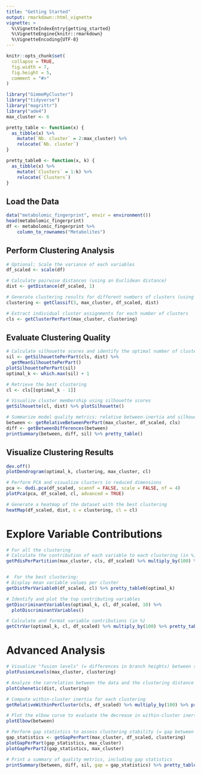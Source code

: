```yaml
---
title: "Getting Started"
output: rmarkdown::html_vignette
vignette: >
  %\VignetteIndexEntry{getting_started}
  %\VignetteEngine{knitr::rmarkdown}
  %\VignetteEncoding{UTF-8}
---
```


```r
knitr::opts_chunk$set(
  collapse = TRUE,
  fig.width = 7,
  fig.height = 5,
  comment = "#>"
)
```

```r
library("GimmeMyCluster")
library("tidyverse")
library("magrittr")
library("ade4")
max_cluster <- 6

pretty_table <- function(x) {
  as_tibble(x) %>%
    mutate(`Nb. cluster` = 2:max_cluster) %>% 
    relocate(`Nb. cluster`)
}

pretty_table0 <- function(x, k) {
  as_tibble(x) %>%
    mutate(`Clusters` = 1:k) %>% 
    relocate(`Clusters`)
}
```

## Load the Data
```r
data("metabolomic_fingerprint", envir = environment())
head(metabolomic_fingerprint)
df <- metabolomic_fingerprint %>%
    column_to_rownames("Metabolites")
```

## Perform Clustering Analysis
```r
# Optional: Scale the variance of each variables
df_scaled <- scale(df)

# Calculate pairwise distances (using an Euclidean distance)
dist <- getDistance(df_scaled, 1)

# Generate clustering results for different numbers of clusters (using the Ward method)
clustering <- getClassif(3, max_cluster, df_scaled, dist)

# Extract individual cluster assignments for each number of clusters
cls <- getClusterPerPart(max_cluster, clustering)
```

## Evaluate Clustering Quality
```r
# Calculate silhouette scores and identify the optimal number of clusters
sil <- getSilhouettePerPart(cls, dist) %>%
  getMeanSilhouettePerPart()
plotSilhouettePerPart(sil)
optimal_k <- which.max(sil) + 1

# Retrieve the best clustering
cl <- cls[[optimal_k - 1]]

# Visualize cluster membership using silhouette scores
getSilhouette(cl, dist) %>% plotSilhouette()

# Summarize model quality metrics: relative between-inertia and silhouette scores
between <- getRelativeBetweenPerPart(max_cluster, df_scaled, cls)
diff <- getBetweenDifferences(between)
printSummary(between, diff, sil) %>% pretty_table()
```

## Visualize Clustering Results
```r
dev.off()
plotDendrogram(optimal_k, clustering, max_cluster, cl)

# Perform PCA and visualize clusters in reduced dimensions
pca <- dudi.pca(df_scaled, scannf = FALSE, scale = FALSE, nf = 4)
plotPca(pca, df_scaled, cl, advanced = TRUE)

# Generate a heatmap of the dataset with the best clustering
heatMap(df_scaled, dist, c = clustering, cl = cl)
```

# Explore Variable Contributions
```r
# For all the clustering
# Calculate the contribution of each variable to each clustering (in %)
getPdisPerPartition(max_cluster, cls, df_scaled) %>% multiply_by(100) %>% pretty_table()


#  For the best clustering:
# Display mean variable values per cluster
getDistPerVariable0(df_scaled, cl) %>% pretty_table0(optimal_k)

# Identify and plot the top contributing variables
getDiscriminantVariables(optimal_k, cl, df_scaled, 10) %>%
  plotDiscriminantVariables()

# Calculate and format variable contributions (in %)
getCtrVar(optimal_k, cl, df_scaled) %>% multiply_by(100) %>% pretty_table0(optimal_k)
```

# Advanced Analysis
```r
# Visualize "fusion levels" (= differences in branch heights) between successive clustering steps
plotFusionLevels(max_cluster, clustering)

# Analyze the correlation between the data and the clustering distance matrix (= cophenetic distance)
plotCohenetic(dist, clustering)

# Compute within-cluster inertia for each clustering
getRelativeWithinPerCluster(cls, df_scaled) %>% multiply_by(100) %>% pretty_table()

# Plot the elbow curve to evaluate the decrease in within-cluster inertia
plotElbow(between)

# Perform gap statistics to assess clustering stability (= gap between a theoretical within-inertia distribution and the observations)
gap_statistics <- getGapPerPart(max_cluster, df_scaled, clustering)
plotGapPerPart(gap_statistics, max_cluster)
plotGapPerPart2(gap_statistics, max_cluster)

# Print a summary of quality metrics, including gap statistics
printSummary(between, diff, sil, gap = gap_statistics) %>% pretty_table()
```

